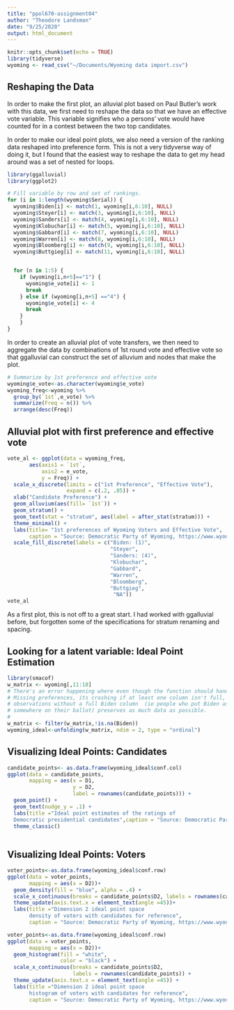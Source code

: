 ```yaml
---
title: "ppol670-assignment04"
author: "Theodore Landsman"
date: "9/25/2020"
output: html_document
---
```


```r
knitr::opts_chunk$set(echo = TRUE)
library(tidyverse)
wyoming <- read_csv("~/Documents/Wyoming data import.csv")
```

## Reshaping the Data

In order to make the first plot, an alluvial plot based on Paul Butler's work with this data, we first need to reshape the data so that we have an effective vote variable. This variable signifies who a persons' vote would have counted for in a contest between the two top candidates.

In order to make our ideal point plots, we also need a version of the ranking data reshaped into preference form. This is not a very tidyverse way of doing it, but I found that the easiest way to reshape the data to get my head around was a set of nested for loops. 

```r
library(ggalluvial)
library(ggplot2)

# Fill variable by row and set of rankings. 
for (i in 1:length(wyoming$Serial)) {
  wyoming$Biden[i] <- match(1, wyoming[i,6:10], NULL)
  wyoming$Steyer[i] <- match(3, wyoming[i,6:10], NULL)
  wyoming$Sanders[i] <- match(4, wyoming[i,6:10], NULL)
  wyoming$Klobuchar[i] <- match(5, wyoming[i,6:10], NULL)
  wyoming$Gabbard[i] <- match(7, wyoming[i,6:10], NULL)
  wyoming$Warren[i] <- match(8, wyoming[i,6:10], NULL)
  wyoming$Bloomberg[i] <- match(9, wyoming[i,6:10], NULL)
  wyoming$Buttgieg[i] <- match(11, wyoming[i,6:10], NULL)


  for (n in 1:5) {
    if (wyoming[i,n+5]=="1") {
      wyoming$e_vote[i] <- 1
      break
    } else if (wyoming[i,n+5] =="4") {
      wyoming$e_vote[i] <- 4
      break
    } 
    }
}
```

In order to create an alluvial plot of vote transfers, we then need to aggregate the data by combinations of 1st round vote and effective vote so that ggalluvial can construct the set of alluvium and nodes that make the plot. 

```r
# Summarize by 1st preference and effective vote
wyoming$e_vote<-as.character(wyoming$e_vote)
wyoming_freq<-wyoming %>%
  group_by(`1st`,e_vote) %>%
  summarize(Freq = n()) %>%
  arrange(desc(Freq))
```


## Alluvial plot with first preference and effective vote


```r
vote_al <- ggplot(data = wyoming_freq,
       aes(axis1 = `1st`, 
           axis2 = e_vote,
           y = Freq)) +
  scale_x_discrete(limits = c("1st Preference", "Effective Vote"), 
                   expand = c(.2, .05)) +
  xlab("Candidate Preference") +
  geom_alluvium(aes(fill= `1st`)) +
  geom_stratum() +
  geom_text(stat = "stratum", aes(label = after_stat(stratum))) +
  theme_minimal() +
  labs(title= "1st preferences of Wyoming Voters and Effective Vote",
       caption = "Source: Democratic Party of Wyoming, https://www.wyodems.org/2020caucusresults") +
  scale_fill_discrete(labels = c("Biden: (1)",
                                 "Steyer",
                                 "Sanders: (4)",
                                 "Klobuchar",
                                 "Gabbard",
                                 "Warren",
                                 "Bloomberg",
                                 "Buttgieg",
                                  "NA")) 
vote_al
```
As a first plot, this is not off to a great start. I had worked with ggalluvial before, but forgotten some of the specifications for stratum renaming and spacing. 


## Looking for a latent variable: Ideal Point Estimation
```r
library(smacof)
w_matrix <- wyoming[,11:18]
# There's an error happening where even though the function should handle 
# Missing preferences, its crashing if at least one column isn't full, dropping 
# observations without a full Biden column  (ie people who put Biden as a choice 
# somewhere on their ballot) preserves as much data as possible. 
# 
w_matrix <- filter(w_matrix,!is.na(Biden))
wyoming_ideal<-unfolding(w_matrix, ndim = 2, type = "ordinal")
```

## Visualizing Ideal Points: Candidates

```r
candidate_points<- as.data.frame(wyoming_ideal$conf.col)
ggplot(data = candidate_points,
       mapping = aes(x = D1, 
                     y = D2, 
                     label = rownames(candidate_points))) +
  geom_point() + 
  geom_text(nudge_y = .1) +
  labs(title ="Ideal point estimates of the ratings of 
  Democratic presidential candidates",caption = "Source: Democratic Party of Wyoming, https://www.wyodems.org/2020caucusresults") +
  theme_classic()
  
```

## Visualizing Ideal Points: Voters

```r
voter_points<-as.data.frame(wyoming_ideal$conf.row)
ggplot(data = voter_points,
       mapping = aes(x = D2))+
  geom_density(fill = "blue", alpha = .4) + 
  scale_x_continuous(breaks = candidate_points$D2, labels = rownames(candidate_points)) +
  theme_update(axis.text.x = element_text(angle =45))+
  labs(title ="Dimension 2 ideal point space 
       density of voters with candidates for reference",
       caption = "Source: Democratic Party of Wyoming, https://www.wyodems.org/2020caucusresults") 
```
```r
voter_points<-as.data.frame(wyoming_ideal$conf.row)
ggplot(data = voter_points,
       mapping = aes(x = D2))+
  geom_histogram(fill = "white", 
                 color = "black") + 
  scale_x_continuous(breaks = candidate_points$D2, 
                     labels = rownames(candidate_points)) +
  theme_update(axis.text.x = element_text(angle =45)) +
  labs(title ="Dimension 2 ideal point space 
       histogram of voters with candidates for reference",
       caption = "Source: Democratic Party of Wyoming, https://www.wyodems.org/2020caucusresults") 
```
